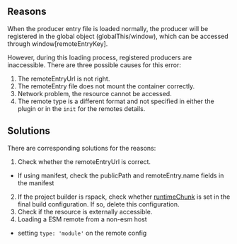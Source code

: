 
<ErrorCodeTitle code='RUNTIME-001'/>


## Reasons

When the producer entry file is loaded normally, the producer will be registered in the global object (globalThis/window), which can be accessed through window[remoteEntryKey].

However, during this loading process, registered producers are inaccessible. There are three possible causes for this error:

1. The remoteEntryUrl is not right.
2. The remoteEntry file does not mount the container correctly.
3. Network problem, the resource cannot be accessed.
4. The remote type is a different format and not specified in either the plugin or in the `init` for the remotes details.

## Solutions

There are corresponding solutions for the reasons:

1. Check whether the remoteEntryUrl is correct.
  - If using manifest, check the publicPath and remoteEntry.name  fields in the manifest
2. If the project builder is rspack, check whether [runtimeChunk](https://rspack.dev/config/optimization#optimizationruntimechunk) is set in the final build configuration. If so, delete this configuration.
3. Check if the resource is externally accessible.
4. Loading a ESM remote from a non-esm host
  -  setting `type: 'module'` on the remote config
